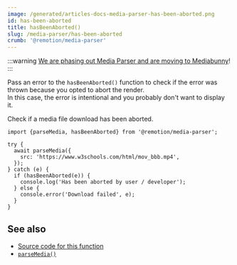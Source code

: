 ```yaml
---
image: /generated/articles-docs-media-parser-has-been-aborted.png
id: has-been-aborted
title: hasBeenAborted()
slug: /media-parser/has-been-aborted
crumb: '@remotion/media-parser'
---
```


:::warning
[We are phasing out Media Parser and are moving to Mediabunny](/blog/mediabunny)!
:::

Pass an error to the `hasBeenAborted()` function to check if the error was thrown because you opted to abort the render.  
In this case, the error is intentional and you probably don't want to display it.

Check if a media file download has been aborted.

```tsx twoslash title="Check if a download has been aborted"
import {parseMedia, hasBeenAborted} from '@remotion/media-parser';

try {
  await parseMedia({
    src: 'https://www.w3schools.com/html/mov_bbb.mp4',
  });
} catch (e) {
  if (hasBeenAborted(e)) {
    console.log('Has been aborted by user / developer');
  } else {
    console.error('Download failed', e);
  }
}
```

## See also

- [Source code for this function](https://github.com/remotion-dev/remotion/blob/main/packages/media-parser/src/errors.ts)
- [`parseMedia()`](/docs/media-parser/parse-media)
